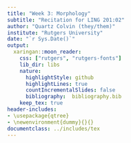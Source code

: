 ```yaml
---
title: "Week 3: Morphology"
subtitle: "Recitation for LING 201:02"
author: "Quartz Colvin (they/them)"
institute: "Rutgers University"
date: "`r Sys.Date()`"
output:
  xaringan::moon_reader:
    css: ["rutgers", "rutgers-fonts"]
    lib_dir: libs
    nature:
      highlightStyle: github
      highlightLines: true
      countIncrementalSlides: false
      bibliography:  bibliography.bib
    keep_tex: true
header-includes:
- \usepackage{qtree}
- \newenvironment{dummy}{}{}
documentclass: ../includes/tex
---
```



